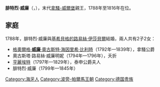 {{Unreferenced|time=2020-07-22T03:42:16+00:00}}
{{Infobox noble
| name        = 腓特烈·威廉
| image       = Fuerst-friedrich-wilhelm.gif
| succession  = 拿騷-威爾堡親王
| reign       = 1788年11月28日 — 1816年1月9日
| predecessor = [[卡爾·克里斯蒂安|卡爾·克里斯蒂安]]
| birth_date  = {{birth_date|1768|10|25|df=yes}}
| birth_place = [[荷蘭共和國|荷蘭共和國]][[海牙|海牙]]
| death_date  = {{death date and age|1816|1|9|1768|10|25|df=yes}}
| death_place = [[拿騷公國|拿騷公國]][[威爾堡|威爾堡]]
| spouse      = [[基希貝格的路易絲·伊莎貝爾|基希貝格的路易絲·伊莎貝爾]]
| noble family= [[拿騷王朝|拿騷王朝]]
| father      = [[卡爾·克里斯蒂安|卡爾·克里斯蒂安]]
| mother      = [[奧蘭治-拿騷的卡羅琳娜|奧蘭治-拿騷的卡羅琳娜]]
}}
'''腓特烈·威廉'''（{{lang-de|Friedrich Wilhelm}}，{{bd|1768年|10月25日|1816年|1月9日}}），末代[[拿騷-威爾堡|拿騷-威爾堡]]親王，1788年至1816年在位。

== 家庭 ==
1788年，腓特烈·威廉與[[基希貝格的路易絲·伊莎貝爾|基希貝格的路易絲·伊莎貝爾]]結婚，兩人共有2子2女：
* [[威廉_(拿騷公爵)|格奧爾格·'''威廉'''·奧古斯特·海因里希·比利時]]（1792年—1839年），拿騷公爵
* 奧古斯塔·路易絲·威廉明妮（1794年—1796年），夭折
* [[拿騷-威爾堡的亨麗埃特_(1797-1829)|亨麗埃特]]（1797年—1829年），泰申公爵夫人
* 腓特烈·威廉（1799年—1845年）

[[Category:海牙人|Category:海牙人]]
[[Category:波旁-帕爾馬王朝|Category:波旁-帕爾馬王朝]]
[[Category:德国贵族|Category:德国贵族]]